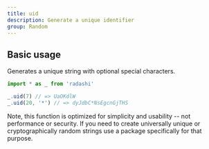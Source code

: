 ```yaml
---
title: uid
description: Generate a unique identifier
group: Random
---
```


## Basic usage

Generates a unique string with optional special characters.

```ts
import * as _ from 'radashi'

_.uid(7) // => UaOKdlW
_.uid(20, '*') // => dyJdbC*NsEgcnGjTHS
```

Note, this function is optimized for simplicity and usability -- not performance or security. If you need to create universally unique or cryptographically random strings use a package specifically for that purpose.
